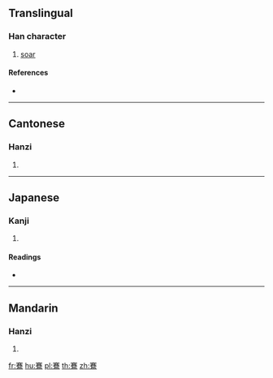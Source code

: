 {{character info/new}}
==Translingual==

===Han character===
{{Han char|rn=196|rad=鳥|as=10|sn=21|four=30327|canj=JTCF,XJTCF}}

# [[soar]]

====References====
* {{Han ref|kx=1496.120|dkj=47177|dj=2026.060|hdz=74653.130|uh=9DB1|ud=40369|bh=F6C3|bd=63171}}

----

==Cantonese==

===Hanzi===
{{yue-hanzi|jyut=|y=hin1}}

# {{defn|lang=yue|sort=鳥10}}

----

==Japanese==

===Kanji===
{{ja-kanji|grade=|rs=鳥10}}

# {{defn|lang=ja|sort=鳥10}}

====Readings====
* {{ja-readings|on=[[けん]] (ken), [[こん]] (kon)|kun=[[とぶ]] (tobu)}}

----

==Mandarin==

===Hanzi===
{{cmn-hanzi|pin=[[xuān]] ([[xuan1]])|wg=hsüan<sup>1</sup>}}

# {{defn|lang=cmn|sort=鳥10}}

[[fr:鶱]]
[[hu:鶱]]
[[pl:鶱]]
[[th:鶱]]
[[zh:鶱]]